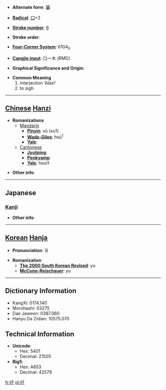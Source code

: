 * '''Alternate form''': [[籲]]

* '''[[Wiktionary:Chinese radical index| Radical]]''': [[Wiktionary:Chinese radical index 口|口]]+3

* '''[[Wiktionary:Chinese total strokes index|Stroke number]]''': [[Wiktionary:Chinese total strokes index 6|6]]

* '''Stroke order''': 

* '''[[Wiktionary:Chinese four corner index|Four-Corner System]]''': 6104<sub>0</sub>

* '''[[Wiktionary:Chinese Cangjie index|Cangjie input]]''': 口一木 (RMD)

* '''Graphical Significance and Origin''': 

* '''Common Meaning'''
*#interjection 'Alas!'
*# to sigh


----

== [[Chinese]] [[Hanzi]] ==

* '''Romanizations'''
** [[Mandarin]]
*** '''[[Pinyin]]''': xū (xu1)
*** '''[[Wade-Giles]]''': hsü<sup>1</sup>
*** '''[[Yale]]''': 
**[[Cantonese]]
***'''[[Jyutping]]''':
***'''[[Penkyamp]]''': 
***'''[[Yale]]''': heui1

* '''Other info''': 

----

==Japanese==
===[[Kanji]]===
{{kanji|on readings=[[く]] (ku), [[う]] (u)
|kun readings=[[あう]] (au)
}}

* '''Other info''':  

----

== [[Korean]] [[Hanja]] ==

* '''Pronunciation''': 유

* '''Romanization'''
** '''[[The 2000 South Korean Revised Romanization|The 2000 South Korean Revised]]''': yu
** '''[[McCune-Reischauer]]''': yu

----

== Dictionary Information ==

* KangXi: 0174.140
* Morohashi: 03275
* Dae Jaweon: 0387.060
* Hanyu Da Zidian: 10575.070

== Technical Information ==

* '''Unicode''':
** Hex: 5401
** Decimal: 21505
* '''Big5''':
** Hex: A653
** Decimal: 42579

[[fr:吁]]
[[pl:吁]]